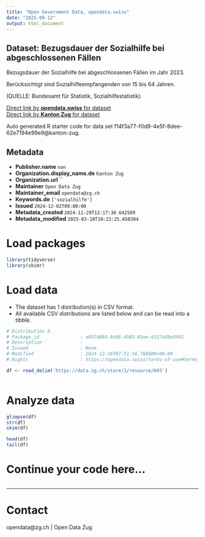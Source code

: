 ```yaml
---
title: "Open Government Data, opendata.swiss"
date: "2025-09-12"
output: html_document
---
```


## Dataset: Bezugsdauer der Sozialhilfe bei abgeschlossenen Fällen

Bezugsdauer der Sozialhilfe bei abgeschlossenen Fällen im Jahr 2023.

Berücksichtigt sind Sozialhilfeempfangenden von 15 bis 64 Jahren.

(QUELLE: Bundesamt für Statistik, Sozialhilfestatistik)

[Direct link by **opendata.swiss** for dataset](https://opendata.swiss/de/dataset/bezugsdauer-der-sozialhilfe-bei-abgeschlossenen-fallen)<br>
[Direct link by **Kanton Zug** for dataset](https://www.zg.ch/behoerden/gesundheitsdirektion/statistikfachstelle/themen/soziale-sicherheit/sozialhilfe)

Auto generated R starter code for data set f14f3a77-f0d8-4e5f-8dee-62e7194e99e9@kanton-zug.

## Metadata

- **Publisher.name** `nan`
- **Organization.display_name.de** `Kanton Zug`
- **Organization.url** ``
- **Maintainer** `Open Data Zug`
- **Maintainer_email** `opendata@zg.ch`
- **Keywords.de** `['sozialhilfe']`
- **Issued** `2024-12-02T00:00:00`
- **Metadata_created** `2024-11-29T12:17:30.642589`
- **Metadata_modified** `2025-03-18T10:23:25.650394`


# Load packages

```r

library(tidyverse)
library(skimr)

```

# Load data

-   The dataset has 1 distribution(s) in CSV format.
-   All available CSV distributions are listed below and can be read into a tibble.

```r

# Distribution 0
# Package_id               : a857d884-9c66-4583-81ee-6317a5be3901
# Description              : 
# Issued                   : None
# Modified                 : 2024-12-16T07:51:56.768000+00:00
# Rights                   : https://opendata.swiss/terms-of-use#terms_open

df <- read_delim('https://data.zg.ch/store/1/resource/603')



```

# Analyze data

```r

glimpse(df)
str(df)
skim(df)

head(df)
tail(df)

```

# Continue your code here...

```r

```

------------------------------------------------------------------------

# Contact

opendata@zg.ch | Open Data Zug
